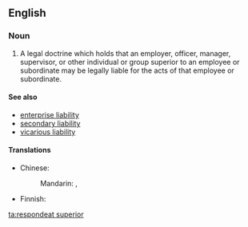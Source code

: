 ==English==
{{wikipedia}}

===Noun===
{{en-noun|head=[[respondeat]] [[superior]]|-}}

# {{context|legal|lang=en}} A legal doctrine which holds that an employer, officer, manager, supervisor, or other individual or group superior to an employee or subordinate may be legally liable for the acts of that employee or subordinate.

====See also====
* [[enterprise liability]]
* [[secondary liability]]
* [[vicarious liability]]

====Translations====
{{trans-top|legal doctrine}}
* Chinese:
*: Mandarin: {{t|cmn|僱主責任原則|sc=Hani}}, {{t|cmn|雇主责任原则|tr=gùzhǔ zérèn yuánzé|sc=Hani}}
{{trans-mid}}
* Finnish: {{t|fi|työnantajan vastuu}}
{{trans-bottom}}

[[ta:respondeat superior]]